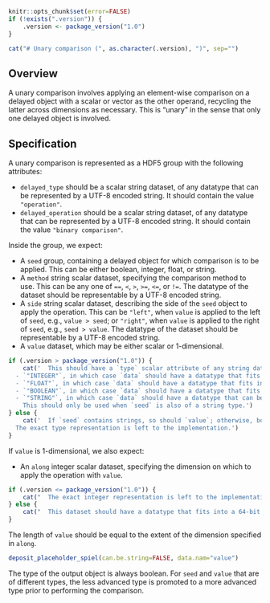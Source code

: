 ```r
knitr::opts_chunk$set(error=FALSE)
if (!exists(".version")) {
    .version <- package_version("1.0")
}
```

```r
cat("# Unary comparison (", as.character(.version), ")", sep="")
```

## Overview

A unary comparison involves applying an element-wise comparison on a delayed object with a scalar or vector as the other operand,
recycling the latter across dimensions as necessary.
This is "unary" in the sense that only one delayed object is involved.

## Specification

A unary comparison is represented as a HDF5 group with the following attributes:

- `delayed_type` should be a scalar string dataset, of any datatype that can be represented by a UTF-8 encoded string.
  It should contain the value `"operation"`.
- `delayed_operation` should be a scalar string dataset, of any datatype that can be represented by a UTF-8 encoded string.
  It should contain the value `"binary comparison"`.

Inside the group, we expect:

- A `seed` group, containing a delayed object for which comparison is to be applied.
  This can be either boolean, integer, float, or string.
- A `method` string scalar dataset, specifying the comparison method to use.
  This can be any one of `==`, `<`, `>`, `>=`, `<=`, or `!=`. 
  The datatype of the dataset should be representable by a UTF-8 encoded string.
- A `side` string scalar dataset, describing the side of the `seed` object to apply the operation.
  This can be `"left"`, when `value` is applied to the left of `seed`, e.g., `value > seed`;
  or `"right"`, when `value` is applied to the right of `seed`, e.g., `seed > value`.
  The datatype of the dataset should be representable by a UTF-8 encoded string.
- A `value` dataset, which may be either scalar or 1-dimensional.
```r
if (.version > package_version("1.0")) {
    cat('  This should have a `type` scalar attribute of any string datatype, which should be one of the following:
  - `"INTEGER"`, in which case `data` should have a datatype that fits into a 32-bit signed integer.
  - `"FLOAT"`, in which case `data` should have a datatype that fits into a 64-bit float.
  - `"BOOLEAN"`, in which case `data` should have a datatype that fits into a 8-bit signed integer.
  - `"STRING"`, in which case `data` should have a datatype that can be represented by a UTF-8 encoded string.
    This should only be used when `seed` is also of a string type.')
} else {
    cat('  If `seed` contains strings, so should `value`; otherwise, both `seed` and `value` should be any of boolean, integer or float.
  The exact type representation is left to the implementation.')
}
```

If `value` is 1-dimensional, we also expect:

- An `along` integer scalar dataset, specifying the dimension on which to apply the operation with `value`.
```r
if (.version <= package_version("1.0")) {
    cat("  The exact integer representation is left to the implementation.")
} else {
    cat("  This dataset should have a datatype that fits into a 64-bit unsigned integer.")
}
```
  The length of `value` should be equal to the extent of the dimension specified in `along`.

```r
deposit_placeholder_spiel(can.be.string=FALSE, data.nam="value")
```

The type of the output object is always boolean.
For `seed` and `value` that are of different types, the less advanced type is promoted to a more advanced type prior to performing the comparison.
